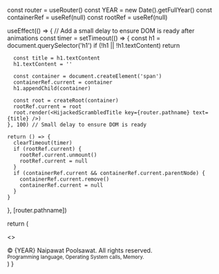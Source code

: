 
  const router = useRouter()
  const YEAR = new Date().getFullYear()
const containerRef = useRef(null)
const rootRef = useRef(null)


  useEffect(() => {
    // Add a small delay to ensure DOM is ready after animations
    const timer = setTimeout(() => {
      const h1 = document.querySelector('h1')
      if (!h1 || !h1.textContent) return

      const title = h1.textContent
      h1.textContent = ''

      const container = document.createElement('span')
      containerRef.current = container
      h1.appendChild(container)

      const root = createRoot(container)
      rootRef.current = root
      root.render(<HijackedScrambledTitle key={router.pathname} text={title} />)
    }, 100) // Small delay to ensure DOM is ready

    return () => {
      clearTimeout(timer)
      if (rootRef.current) {
        rootRef.current.unmount()
        rootRef.current = null
      }
      if (containerRef.current && containerRef.current.parentNode) {
        containerRef.current.remove()
        containerRef.current = null
      }
    }
  }, [router.pathname])

return (

<>
  <Head>
    <link
      rel="alternate"
      type="application/rss+xml"
      title="RSS"
      href="/feed.xml"
    />
    <link
      rel="preload"
      href="/fonts/Inter-roman.latin.var.woff2"
      as="font"
      type="font/woff2"
      crossOrigin="anonymous"
    />
  </Head>
  <AnimatePresence mode="wait">
    <motion.div
      key={router.asPath}
      initial={{ opacity: 0, scale: 0.9 }}
      animate={{ opacity: 1, scale: 1 }}
      transition={{
        duration: 0.4,
        type: 'spring',
        stiffness: 300,
        damping: 20,
        bounce: 0.4
      }}
      style={ball}
    >
      <Component {...pageProps} />
    </motion.div>
  </AnimatePresence>
  <footer className="bg-gray-800 text-white fixed bottom-0 left-0 right-0 shadow-lg">
    <div className="mx-auto flex md:flex-col flex-row  items-center justify-between px-4 ">
      <div className="text-center md:text-left">
        <time>&copy; {YEAR} Naipawat Poolsawat. All rights reserved.</time>
      </div>
      <div className="text-center md:text-left ">
        <sub>Programming language, Operating System calls, Memory.</sub>
      </div>
      <div className="flex justify-center md:justify-end md:mt-4 mt-0 gap-5">
        <SocialIcon
          url="https://linkedin.com/in/naipawat"
          fgColor="#FFFFFF"
          className="border border-black rounded-full shadow-lg"
        />
        <SocialIcon
          url="https://www.github.com/boraxpr"
          fgColor="#FFFFFF"
          className="border border-black rounded-full shadow-lg"
        />
      </div>
    </div>
  </footer>
</>
) }
